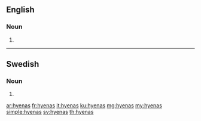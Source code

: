 ==English==

===Noun===
{{head|en|noun plural form}}

# {{plural of|hyena|lang=en}}

----

==Swedish==

===Noun===
{{head|sv|noun form}}

# {{sv-noun-form-indef-gen|hyena}}

[[ar:hyenas]]
[[fr:hyenas]]
[[it:hyenas]]
[[ku:hyenas]]
[[mg:hyenas]]
[[my:hyenas]]
[[simple:hyenas]]
[[sv:hyenas]]
[[th:hyenas]]